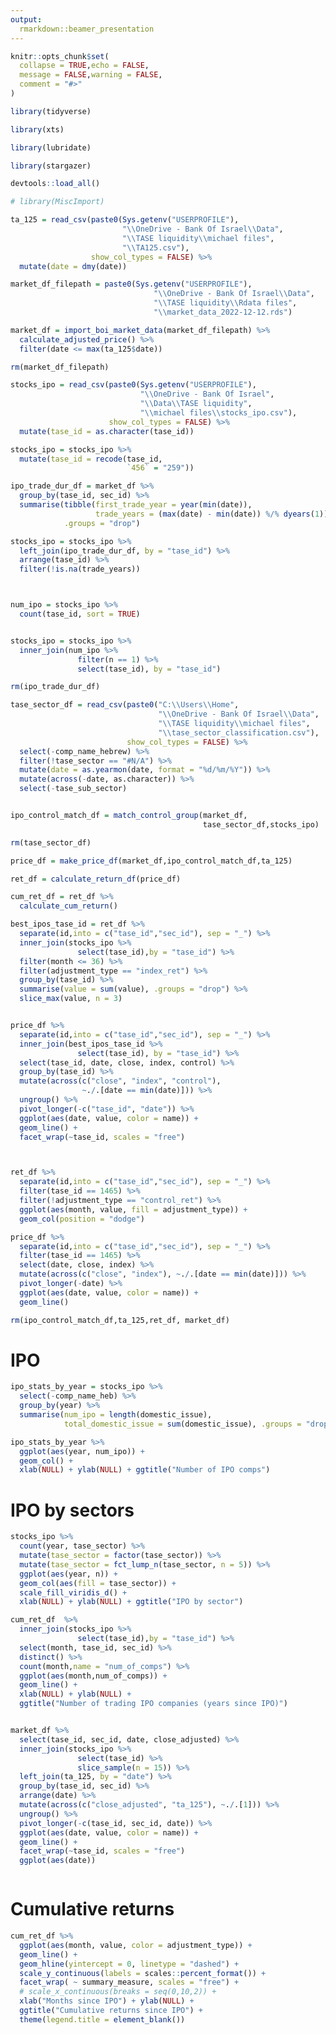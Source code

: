 ```yaml
---
output:
  rmarkdown::beamer_presentation
---
```


```r
knitr::opts_chunk$set(
  collapse = TRUE,echo = FALSE,
  message = FALSE,warning = FALSE,
  comment = "#>"
)
```


<!-- import_data -->


```r

library(tidyverse)

library(xts)

library(lubridate)

library(stargazer)

devtools::load_all()

# library(MiscImport)

```


```r

ta_125 = read_csv(paste0(Sys.getenv("USERPROFILE"),
                         "\\OneDrive - Bank Of Israel\\Data",
                         "\\TASE liquidity\\michael files",
                         "\\TA125.csv"),
                  show_col_types = FALSE) %>% 
  mutate(date = dmy(date))

```

```r

market_df_filepath = paste0(Sys.getenv("USERPROFILE"),
                                "\\OneDrive - Bank Of Israel\\Data",
                                "\\TASE liquidity\\Rdata files",
                                "\\market_data_2022-12-12.rds")

market_df = import_boi_market_data(market_df_filepath) %>% 
  calculate_adjusted_price() %>% 
  filter(date <= max(ta_125$date))

rm(market_df_filepath)

```

```r

stocks_ipo = read_csv(paste0(Sys.getenv("USERPROFILE"),
                             "\\OneDrive - Bank Of Israel",
                             "\\Data\\TASE liquidity",
                             "\\michael files\\stocks_ipo.csv"),
                      show_col_types = FALSE) %>% 
  mutate(tase_id = as.character(tase_id))

stocks_ipo = stocks_ipo %>% 
  mutate(tase_id = recode(tase_id,
                          `456` = "259"))

ipo_trade_dur_df = market_df %>% 
  group_by(tase_id, sec_id) %>% 
  summarise(tibble(first_trade_year = year(min(date)),
                   trade_years = (max(date) - min(date)) %/% dyears(1)),
            .groups = "drop")

stocks_ipo = stocks_ipo %>% 
  left_join(ipo_trade_dur_df, by = "tase_id") %>% 
  arrange(tase_id) %>% 
  filter(!is.na(trade_years))



num_ipo = stocks_ipo %>% 
  count(tase_id, sort = TRUE)


stocks_ipo = stocks_ipo %>% 
  inner_join(num_ipo %>% 
               filter(n == 1) %>% 
               select(tase_id), by = "tase_id")

rm(ipo_trade_dur_df)

```


<!-- Matching by sector -->


```r

tase_sector_df = read_csv(paste0("C:\\Users\\Home",
                                 "\\OneDrive - Bank Of Israel\\Data",
                                 "\\TASE liquidity\\michael files",
                                 "\\tase_sector_classification.csv"),
                          show_col_types = FALSE) %>% 
  select(-comp_name_hebrew) %>% 
  filter(!tase_sector == "#N/A") %>% 
  mutate(date = as.yearmon(date, format = "%d/%m/%Y")) %>% 
  mutate(across(-date, as.character)) %>% 
  select(-tase_sub_sector)


ipo_control_match_df = match_control_group(market_df,
                                           tase_sector_df,stocks_ipo)

rm(tase_sector_df)

```



```r

price_df = make_price_df(market_df,ipo_control_match_df,ta_125)


```


```r

ret_df = calculate_return_df(price_df)

cum_ret_df = ret_df %>% 
  calculate_cum_return()

```



```r

best_ipos_tase_id = ret_df %>% 
  separate(id,into = c("tase_id","sec_id"), sep = "_") %>% 
  inner_join(stocks_ipo %>% 
               select(tase_id),by = "tase_id") %>% 
  filter(month <= 36) %>%
  filter(adjustment_type == "index_ret") %>% 
  group_by(tase_id) %>% 
  summarise(value = sum(value), .groups = "drop") %>% 
  slice_max(value, n = 3)


price_df %>%
  separate(id,into = c("tase_id","sec_id"), sep = "_") %>% 
  inner_join(best_ipos_tase_id %>% 
               select(tase_id), by = "tase_id") %>% 
  select(tase_id, date, close, index, control) %>% 
  group_by(tase_id) %>% 
  mutate(across(c("close", "index", "control"),
                ~./.[date == min(date)])) %>% 
  ungroup() %>% 
  pivot_longer(-c("tase_id", "date")) %>% 
  ggplot(aes(date, value, color = name)) + 
  geom_line() + 
  facet_wrap(~tase_id, scales = "free")



ret_df %>%
  separate(id,into = c("tase_id","sec_id"), sep = "_") %>% 
  filter(tase_id == 1465) %>% 
  filter(!adjustment_type == "control_ret") %>% 
  ggplot(aes(month, value, fill = adjustment_type)) + 
  geom_col(position = "dodge")

price_df %>%
  separate(id,into = c("tase_id","sec_id"), sep = "_") %>% 
  filter(tase_id == 1465) %>% 
  select(date, close, index) %>% 
  mutate(across(c("close", "index"), ~./.[date == min(date)])) %>% 
  pivot_longer(-date) %>% 
  ggplot(aes(date, value, color = name)) + 
  geom_line()


```



```r

rm(ipo_control_match_df,ta_125,ret_df, market_df)

```





# IPO

```r

ipo_stats_by_year = stocks_ipo %>% 
  select(-comp_name_heb) %>% 
  group_by(year) %>% 
  summarise(num_ipo = length(domestic_issue),
            total_domestic_issue = sum(domestic_issue), .groups = "drop")

ipo_stats_by_year %>% 
  ggplot(aes(year, num_ipo)) + 
  geom_col() + 
  xlab(NULL) + ylab(NULL) + ggtitle("Number of IPO comps")

```


# IPO by sectors

```r

stocks_ipo %>% 
  count(year, tase_sector) %>% 
  mutate(tase_sector = factor(tase_sector)) %>% 
  mutate(tase_sector = fct_lump_n(tase_sector, n = 5)) %>% 
  ggplot(aes(year, n)) + 
  geom_col(aes(fill = tase_sector)) + 
  scale_fill_viridis_d() + 
  xlab(NULL) + ylab(NULL) + ggtitle("IPO by sector")

```


```r

cum_ret_df  %>% 
  inner_join(stocks_ipo %>% 
               select(tase_id),by = "tase_id") %>% 
  select(month, tase_id, sec_id) %>% 
  distinct() %>%
  count(month,name = "num_of_comps") %>%
  ggplot(aes(month,num_of_comps)) + 
  geom_line() + 
  xlab(NULL) + ylab(NULL) + 
  ggtitle("Number of trading IPO companies (years since IPO)")



```

```r


market_df %>% 
  select(tase_id, sec_id, date, close_adjusted) %>% 
  inner_join(stocks_ipo %>% 
               select(tase_id) %>% 
               slice_sample(n = 15)) %>% 
  left_join(ta_125, by = "date") %>% 
  group_by(tase_id, sec_id) %>% 
  arrange(date) %>% 
  mutate(across(c("close_adjusted", "ta_125"), ~./.[1])) %>% 
  ungroup() %>% 
  pivot_longer(-c(tase_id, sec_id, date)) %>% 
  ggplot(aes(date, value, color = name)) + 
  geom_line() + 
  facet_wrap(~tase_id, scales = "free")
  ggplot(aes(date))



```

# Cumulative returns

```r

cum_ret_df %>% 
  ggplot(aes(month, value, color = adjustment_type)) +
  geom_line() +
  geom_hline(yintercept = 0, linetype = "dashed") +
  scale_y_continuous(labels = scales::percent_format()) +
  facet_wrap( ~ summary_measure, scales = "free") +
  # scale_x_continuous(breaks = seq(0,10,2)) +
  xlab("Months since IPO") + ylab(NULL) +
  ggtitle("Cumulative returns since IPO") +
  theme(legend.title = element_blank())



```



